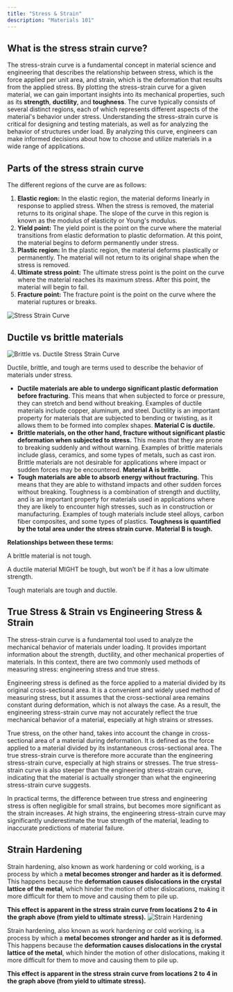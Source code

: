 ```yaml
---
title: "Stress & Strain"
description: "Materials 101"
---
```


## What is the stress strain curve?

The stress-strain curve is a fundamental concept in material science and engineering that describes the relationship between stress, which is the force applied per unit area, and strain, which is the deformation that results from the applied stress. By plotting the stress-strain curve for a given material, we can gain important insights into its mechanical properties, such as its **strength**, **ductility**, and **toughness**. The curve typically consists of several distinct regions, each of which represents different aspects of the material's behavior under stress. Understanding the stress-strain curve is critical for designing and testing materials, as well as for analyzing the behavior of structures under load. By analyzing this curve, engineers can make informed decisions about how to choose and utilize materials in a wide range of applications.

## Parts of the stress strain curve

The different regions of the curve are as follows:

1. **Elastic region:** In the elastic region, the material deforms linearly in response to applied stress. When the stress is removed, the material returns to its original shape. The slope of the curve in this region is known as the modulus of elasticity or Young's modulus.
2. **Yield point:** The yield point is the point on the curve where the material transitions from elastic deformation to plastic deformation. At this point, the material begins to deform permanently under stress.
3. **Plastic region:** In the plastic region, the material deforms plastically or permanently. The material will not return to its original shape when the stress is removed.
4. **Ultimate stress point:** The ultimate stress point is the point on the curve where the material reaches its maximum stress. After this point, the material will begin to fail.
5. **Fracture point:** The fracture point is the point on the curve where the material ruptures or breaks.

![Stress Strain Curve](/images/stress_strain_curve.png)

## Ductile vs brittle materials
![Brittle vs. Ductile Stress Strain Curve](/images/material_behavior.png)

Ductile, brittle, and tough are terms used to describe the behavior of materials under stress.

- **Ductile materials are able to undergo significant plastic deformation before fracturing.** This means that when subjected to force or pressure, they can stretch and bend without breaking. Examples of ductile materials include copper, aluminum, and steel. Ductility is an important property for materials that are subjected to bending or twisting, as it allows them to be formed into complex shapes. **********************Material C is ductile.**********************
- **Brittle materials, on the other hand, fracture without significant plastic deformation when subjected to stress.** This means that they are prone to breaking suddenly and without warning. Examples of brittle materials include glass, ceramics, and some types of metals, such as cast iron. Brittle materials are not desirable for applications where impact or sudden forces may be encountered. ********************************Material A is brittle.********************************
- **Tough materials are able to absorb energy without fracturing.** This means that they are able to withstand impacts and other sudden forces without breaking. Toughness is a combination of strength and ductility, and is an important property for materials used in applications where they are likely to encounter high stresses, such as in construction or manufacturing. Examples of tough materials include steel alloys, carbon fiber composites, and some types of plastics. **Toughness is quantified by the total area under the stress strain curve.** ****************************Material B is tough.****************************

**Relationships between these terms:**

A brittle material is not tough.

A ductile material MIGHT be tough, but won’t be if it has a low ultimate strength.

Tough materials are tough and ductile.

## True Stress & Strain vs Engineering Stress & Strain

The stress-strain curve is a fundamental tool used to analyze the mechanical behavior of materials under loading. It provides important information about the strength, ductility, and other mechanical properties of materials. In this context, there are two commonly used methods of measuring stress: engineering stress and true stress.

Engineering stress is defined as the force applied to a material divided by its original cross-sectional area. It is a convenient and widely used method of measuring stress, but it assumes that the cross-sectional area remains constant during deformation, which is not always the case. As a result, the engineering stress-strain curve may not accurately reflect the true mechanical behavior of a material, especially at high strains or stresses.

True stress, on the other hand, takes into account the change in cross-sectional area of a material during deformation. It is defined as the force applied to a material divided by its instantaneous cross-sectional area. The true stress-strain curve is therefore more accurate than the engineering stress-strain curve, especially at high strains or stresses. The true stress-strain curve is also steeper than the engineering stress-strain curve, indicating that the material is actually stronger than what the engineering stress-strain curve suggests.

In practical terms, the difference between true stress and engineering stress is often negligible for small strains, but becomes more significant as the strain increases. At high strains, the engineering stress-strain curve may significantly underestimate the true strength of the material, leading to inaccurate predictions of material failure.

## Strain Hardening

Strain hardening, also known as work hardening or cold working, is a process by which a **metal becomes stronger and harder as it is deformed**. This happens because the **deformation causes dislocations in the crystal lattice of the metal**, which hinder the motion of other dislocations, making it more difficult for them to move and causing them to pile up.

**This effect is apparent in the stress strain curve from locations 2 to 4 in the graph above (from yield to ultimate stress).**
![Strain Hardening](/images/strain_hardening.png)

Strain hardening, also known as work hardening or cold working, is a process by which a **metal becomes stronger and harder as it is deformed**. This happens because the **deformation causes dislocations in the crystal lattice of the metal**, which hinder the motion of other dislocations, making it more difficult for them to move and causing them to pile up.

**This effect is apparent in the stress strain curve from locations 2 to 4 in the graph above (from yield to ultimate stress).**